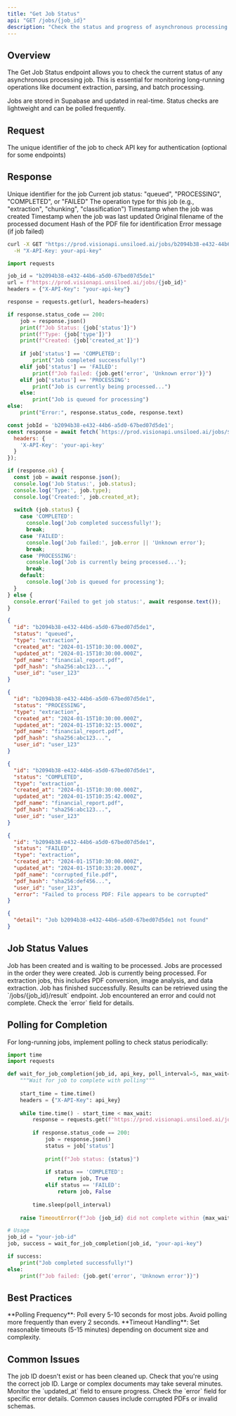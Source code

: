 ```yaml
---
title: "Get Job Status"
api: "GET /jobs/{job_id}"
description: "Check the status and progress of asynchronous processing jobs"
---
```


## Overview

The Get Job Status endpoint allows you to check the current status of any asynchronous processing job. This is essential for monitoring long-running operations like document extraction, parsing, and batch processing.

<Note>
Jobs are stored in Supabase and updated in real-time. Status checks are lightweight and can be polled frequently.
</Note>

## Request

<ParamField path="job_id" type="string" required>
  The unique identifier of the job to check
</ParamField>

<ParamField header="X-API-Key" type="string">
  API key for authentication (optional for some endpoints)
</ParamField>

## Response

<ResponseField name="id" type="string">
  Unique identifier for the job
</ResponseField>

<ResponseField name="status" type="string">
  Current job status: "queued", "PROCESSING", "COMPLETED", or "FAILED"
</ResponseField>

<ResponseField name="type" type="string">
  The operation type for this job (e.g., "extraction", "chunking", "classification")
</ResponseField>

<ResponseField name="created_at" type="string">
  Timestamp when the job was created
</ResponseField>

<ResponseField name="updated_at" type="string">
  Timestamp when the job was last updated
</ResponseField>

<ResponseField name="pdf_name" type="string">
  Original filename of the processed document
</ResponseField>

<ResponseField name="pdf_hash" type="string">
  Hash of the PDF file for identification
</ResponseField>

<ResponseField name="error" type="string">
  Error message (if job failed)
</ResponseField>

<RequestExample>

```bash cURL
curl -X GET "https://prod.visionapi.unsiloed.ai/jobs/b2094b38-e432-44b6-a5d0-67bed07d5de1" \
  -H "X-API-Key: your-api-key"
```

```python Python
import requests

job_id = "b2094b38-e432-44b6-a5d0-67bed07d5de1"
url = f"https://prod.visionapi.unsiloed.ai/jobs/{job_id}"
headers = {"X-API-Key": "your-api-key"}

response = requests.get(url, headers=headers)

if response.status_code == 200:
    job = response.json()
    print(f"Job Status: {job['status']}")
    print(f"Type: {job['type']}")
    print(f"Created: {job['created_at']}")
    
    if job['status'] == 'COMPLETED':
        print("Job completed successfully!")
    elif job['status'] == 'FAILED':
        print(f"Job failed: {job.get('error', 'Unknown error')}")
    elif job['status'] == 'PROCESSING':
        print("Job is currently being processed...")
    else:
        print("Job is queued for processing")
else:
    print("Error:", response.status_code, response.text)
```

```javascript JavaScript
const jobId = 'b2094b38-e432-44b6-a5d0-67bed07d5de1';
const response = await fetch(`https://prod.visionapi.unsiloed.ai/jobs/${jobId}`, {
  headers: {
    'X-API-Key': 'your-api-key'
  }
});

if (response.ok) {
  const job = await response.json();
  console.log('Job Status:', job.status);
  console.log('Type:', job.type);
  console.log('Created:', job.created_at);
  
  switch (job.status) {
    case 'COMPLETED':
      console.log('Job completed successfully!');
      break;
    case 'FAILED':
      console.log('Job failed:', job.error || 'Unknown error');
      break;
    case 'PROCESSING':
      console.log('Job is currently being processed...');
      break;
    default:
      console.log('Job is queued for processing');
  }
} else {
  console.error('Failed to get job status:', await response.text());
}
```

</RequestExample>

<ResponseExample>

```json Queued Job
{
  "id": "b2094b38-e432-44b6-a5d0-67bed07d5de1",
  "status": "queued",
  "type": "extraction",
  "created_at": "2024-01-15T10:30:00.000Z",
  "updated_at": "2024-01-15T10:30:00.000Z",
  "pdf_name": "financial_report.pdf",
  "pdf_hash": "sha256:abc123...",
  "user_id": "user_123"
}
```

```json Processing Job
{
  "id": "b2094b38-e432-44b6-a5d0-67bed07d5de1",
  "status": "PROCESSING",
  "type": "extraction",
  "created_at": "2024-01-15T10:30:00.000Z",
  "updated_at": "2024-01-15T10:32:15.000Z",
  "pdf_name": "financial_report.pdf",
  "pdf_hash": "sha256:abc123...",
  "user_id": "user_123"
}
```

```json Completed Job
{
  "id": "b2094b38-e432-44b6-a5d0-67bed07d5de1",
  "status": "COMPLETED",
  "type": "extraction",
  "created_at": "2024-01-15T10:30:00.000Z",
  "updated_at": "2024-01-15T10:35:42.000Z",
  "pdf_name": "financial_report.pdf",
  "pdf_hash": "sha256:abc123...",
  "user_id": "user_123"
}
```

```json Failed Job
{
  "id": "b2094b38-e432-44b6-a5d0-67bed07d5de1",
  "status": "FAILED",
  "type": "extraction",
  "created_at": "2024-01-15T10:30:00.000Z",
  "updated_at": "2024-01-15T10:33:20.000Z",
  "pdf_name": "corrupted_file.pdf",
  "pdf_hash": "sha256:def456...",
  "user_id": "user_123",
  "error": "Failed to process PDF: File appears to be corrupted"
}
```

```json Error Response - Job Not Found
{
  "detail": "Job b2094b38-e432-44b6-a5d0-67bed07d5de1 not found"
}
```

</ResponseExample>

## Job Status Values

<AccordionGroup>
  <Accordion title="queued">
    Job has been created and is waiting to be processed. Jobs are processed in the order they were created.
  </Accordion>

  <Accordion title="PROCESSING">
    Job is currently being processed. For extraction jobs, this includes PDF conversion, image analysis, and data extraction.
  </Accordion>

  <Accordion title="COMPLETED">
    Job has finished successfully. Results can be retrieved using the `/jobs/{job_id}/result` endpoint.
  </Accordion>

  <Accordion title="FAILED">
    Job encountered an error and could not complete. Check the `error` field for details.
  </Accordion>
</AccordionGroup>

## Polling for Completion

For long-running jobs, implement polling to check status periodically:

```python
import time
import requests

def wait_for_job_completion(job_id, api_key, poll_interval=5, max_wait=300):
    """Wait for job to complete with polling"""
    
    start_time = time.time()
    headers = {"X-API-Key": api_key}
    
    while time.time() - start_time < max_wait:
        response = requests.get(f"https://prod.visionapi.unsiloed.ai/jobs/{job_id}", headers=headers)
        
        if response.status_code == 200:
            job = response.json()
            status = job['status']
            
            print(f"Job status: {status}")
            
            if status == 'COMPLETED':
                return job, True
            elif status == 'FAILED':
                return job, False
                
        time.sleep(poll_interval)
    
    raise TimeoutError(f"Job {job_id} did not complete within {max_wait} seconds")

# Usage
job_id = "your-job-id"
job, success = wait_for_job_completion(job_id, "your-api-key")

if success:
    print("Job completed successfully!")
else:
    print(f"Job failed: {job.get('error', 'Unknown error')}")
```

## Best Practices

<Tip>
**Polling Frequency**: Poll every 5-10 seconds for most jobs. Avoid polling more frequently than every 2 seconds.
</Tip>

<Tip>
**Timeout Handling**: Set reasonable timeouts (5-15 minutes) depending on document size and complexity.
</Tip>


## Common Issues

<AccordionGroup>
  <Accordion title="Job Not Found">
    The job ID doesn't exist or has been cleaned up. Check that you're using the correct job ID.
  </Accordion>

  <Accordion title="Long Processing Times">
    Large or complex documents may take several minutes. Monitor the `updated_at` field to ensure progress.
  </Accordion>

  <Accordion title="Failed Jobs">
    Check the `error` field for specific error details. Common causes include corrupted PDFs or invalid schemas.
  </Accordion>
</AccordionGroup>
